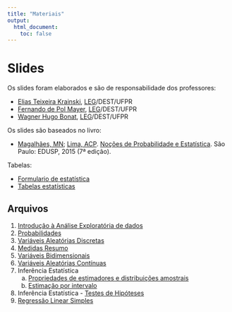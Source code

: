 ```yaml
---
title: "Materiais"
output:
  html_document:
    toc: false
---
```


# Slides

Os slides foram elaborados e são de responsabilidade dos professores:

- [Elias Teixeira Krainski][], [LEG][]/DEST/UFPR
- [Fernando de Pol Mayer][], [LEG][]/DEST/UFPR
- [Wagner Hugo Bonat][], [LEG][]/DEST/UFPR

Os slides são baseados no livro:

- [Magalhães, MN](http://www.ime.usp.br/~marcos);
      [Lima, ACP](http://www.ime.usp.br/~acarlos).
      [Noções de Probabilidade e
      Estatística](http://www.ime.usp.br/~noproest). São Paulo: EDUSP,
      2015 (7ª edição).

Tabelas:

- [Formulario de estatística](http://cursos.leg.ufpr.br/estbas/formularioEST.pdf)
- [Tabelas estatísticas](http://cursos.leg.ufpr.br/estbas/tabelasEST.pdf)

## Arquivos

1. [Introdução à Análise Exploratória de dados](http://cursos.leg.ufpr.br/estbas-slides/slides/01_Analise_Exploratoria.pdf)
2. [Probabilidades](http://cursos.leg.ufpr.br/estbas-slides/slides/02_Probabilidades.pdf)
3. [Variáveis Aleatórias Discretas](http://cursos.leg.ufpr.br/estbas-slides/slides/03_Variaveis_Discretas.pdf)
4. [Medidas Resumo](http://cursos.leg.ufpr.br/estbas-slides/slides/04_Medidas_Resumo.pdf)
5. [Variáveis Bidimensionais](http://cursos.leg.ufpr.br/estbas-slides/slides/05_Variaveis_Bidimensionais.pdf)
6. [Variáveis Aleatórias Contínuas](http://cursos.leg.ufpr.br/estbas-slides/slides/06_Variaveis_Continuas.pdf)
7. Inferência Estatística
    a. [Propriedades de estimadores e distribuições
    amostrais](http://cursos.leg.ufpr.br/estbas-slides/slides/07a_Estimacao.pdf)
    b. [Estimação por intervalo](http://cursos.leg.ufpr.br/estbas-slides/slides/07b_Estimacao.pdf)
8. Inferência Estatística - [Testes de
   Hipóteses](http://cursos.leg.ufpr.br/estbas-slides/slides/08_Teste_Hipotese.pdf)
9. [Regressão Linear Simples](http://cursos.leg.ufpr.br/estbas-slides/slides/09_Regressao.pdf)


[Elias Teixeira Krainski]: http://www.leg.ufpr.br/~elias/
[Fernando de Pol Mayer]: http://leg.ufpr.br/~fernandomayer
[Wagner Hugo Bonat]: http://leg.ufpr.br/~wagner
[LEG]: http://www.leg.ufpr.br
